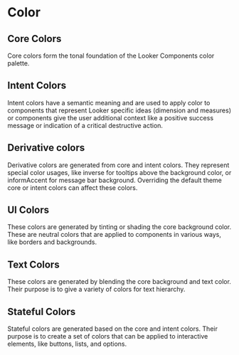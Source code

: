 <Meta title="Docs/Foundations/Color" />

# Color

## Core Colors

Core colors form the tonal foundation of the Looker Components color palette.

<ColorList colorKey="core" />

## Intent Colors

Intent colors have a semantic meaning and are used to apply color to components that represent Looker specific ideas (dimension and measures) or components give the user additional context like a positive success message or indication of a critical destructive action.

<ColorList colorKey="intent" />

## Derivative colors

Derivative colors are generated from core and intent colors. They represent special color usages, like inverse for tooltips above the background color, or informAccent for message bar background. Overriding the default theme core or intent colors can affect these colors.

<ColorList colorKey="derivative" />

## UI Colors

These colors are generated by tinting or shading the core background color. These are neutral colors that are applied to components in various ways, like borders and backgrounds.

<ColorList colorKey="ui" />

## Text Colors

These colors are generated by blending the core background and text color. Their purpose is to give a variety of colors for text hierarchy.

<ColorList colorKey="text" />

## Stateful Colors

Stateful colors are generated based on the core and intent colors. Their purpose is to create a set of colors that can be applied to interactive elements, like buttons, lists, and options.

<ColorBlendsGrid />